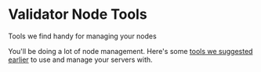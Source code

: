 # Validator Node Tools
Tools we find handy for managing your nodes

You'll be doing a lot of node management. Here's some [tools we suggested earlier](/harmony/companion/new/tools) to use and manage your servers with.

